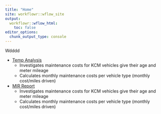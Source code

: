 ```yaml
---
title: "Home"
site: workflowr::wflow_site
output:
  workflowr::wflow_html:
    toc: false
editor_options:
  chunk_output_type: console
---
```


Wdddd

* [Temp Analysis](temp_analysis.html)
  + Investigates maintenance costs for KCM vehicles give their age and meter mileage
  + Calculates monthly maintenance costs per vehicle type (monthly cost/miles driven)

* [MIR Report](mir_report.html)
  + Investigates maintenance costs for KCM vehicles give their age and meter mileage
  + Calculates monthly maintenance costs per vehicle type (monthly cost/miles driven)
 
